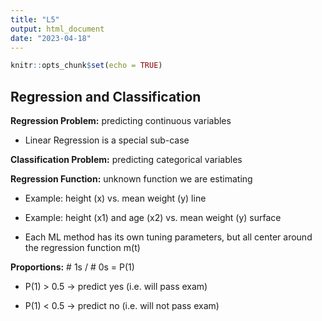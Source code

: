 ```yaml
---
title: "L5"
output: html_document
date: "2023-04-18"
---
```


```r
knitr::opts_chunk$set(echo = TRUE)
```

## Regression and Classification

**Regression Problem:** predicting continuous variables

-   Linear Regression is a special sub-case

**Classification Problem:** predicting categorical variables

**Regression Function:** unknown function we are estimating

-   Example: height (x) vs. mean weight (y) line

-   Example: height (x1) and age (x2) vs. mean weight (y) surface

-   Each ML method has its own tuning parameters, but all center around the regression function m(t)

**Proportions:** \# 1s / \# 0s = P(1)

-   P(1) \> 0.5 $\rightarrow$ predict yes (i.e. will pass exam)

-   P(1) \< 0.5 $\rightarrow$ predict no (i.e. will not pass exam)
